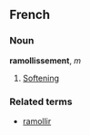 ==French==

===Noun===

'''ramollissement''', ''m''

#[[Softening]]

===Related terms===
*[[ramollir]]